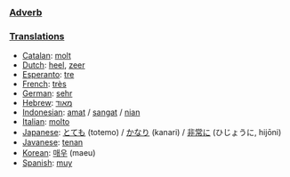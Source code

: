 ===[[Adverb]]===


===[[Translation]]s===
*[[Catalan]]: [[molt]]
*[[Dutch]]: [[heel]], [[zeer]]
*[[Esperanto]]: [[tre]]
*[[French]]: [[très]]
*[[German]]: [[sehr]]
*[[Hebrew]]: [[מאוד]]
*[[Indonesian]]: [[amat]] / [[sangat]] / [[nian]]
*[[Italian]]: [[molto]]
*[[Japanese]]: [[とても]] (totemo) / [[かなり]] (kanari) / [[非常に]] (ひじょうに, hijōni)
*[[Javanese]]: [[tenan]]
*[[Korean]]: [[매우]] (maeu)
*[[Spanish]]: [[muy]]
